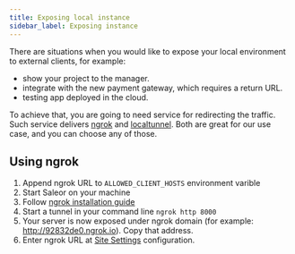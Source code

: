 ```yaml
---
title: Exposing local instance
sidebar_label: Exposing instance
---
```


There are situations when you would like to expose your local environment to external clients, for example:

- show your project to the manager.
- integrate with the new payment gateway, which requires a return URL.
- testing app deployed in the cloud.

To achieve that, you are going to need service for redirecting the traffic. Such service delivers [ngrok](https://ngrok.com) and [localtunnel](https://localtunnel.me). Both are great for our use case, and you can choose any of those.

## Using ngrok

1. Append ngrok URL to `ALLOWED_CLIENT_HOSTS` environment varible
2. Start Saleor on your machine
3. Follow [ngrok installation guide](https://ngrok.com/product)
4. Start a tunnel in your command line `ngrok http 8000`
5. Your server is now exposed under ngrok domain (for example: http://92832de0.ngrok.io). Copy that address.
6. Enter ngrok URL at [Site Settings](dashboard/configuration/site.md) configuration.
